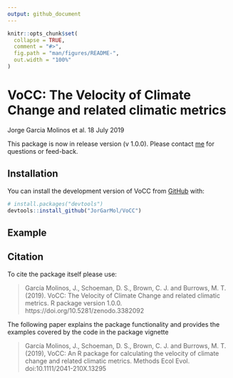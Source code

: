 ```yaml
---
output: github_document
---
```


<!-- README.md is generated from README.Rmd. Please edit that file -->

```r
knitr::opts_chunk$set(
  collapse = TRUE,
  comment = "#>",
  fig.path = "man/figures/README-",
  out.width = "100%"
)
```

# VoCC: The Velocity of Climate Change and related climatic metrics

<!-- badges: start -->
<!-- badges: end -->

Jorge Garcia Molinos et al. 18 July 2019

This package is now in release version (v 1.0.0). Please contact [me](jorgegmolinos@arc.hokudai.ac.jp) for questions or feed-back.


## Installation

You can install the development version of VoCC from [GitHub](https://github.com/) with:

``` r
# install.packages("devtools")
devtools::install_github("JorGarMol/VoCC")
```

## Example



## Citation

To cite the package itself please use:

> García Molinos, J., Schoeman, D. S., Brown, C. J. and Burrows, M. T. (2019). VoCC: The Velocity of Climate Change and related climatic metrics. R package version 1.0.0. https://doi.org/10.5281/zenodo.3382092

The following paper explains the package functionality and provides the examples covered by the code in the package vignette

> García Molinos, J., Schoeman, D. S., Brown, C. J. and Burrows, M. T. (2019), VoCC: An R package for calculating the velocity of climate change and related climatic metrics. Methods Ecol Evol. doi:10.1111/2041-210X.13295

